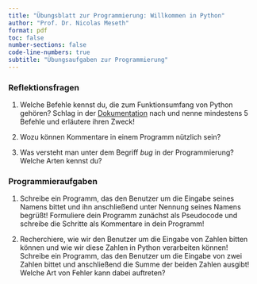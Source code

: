 ```yaml
---
title: "Übungsblatt zur Programmierung: Willkommen in Python"
author: "Prof. Dr. Nicolas Meseth"
format: pdf
toc: false
number-sections: false
code-line-numbers: true
subtitle: "Übungsaufgaben zur Programmierung"
---
```

### Reflektionsfragen

1.  Welche Befehle kennst du, die zum Funktionsumfang von Python gehören? Schlag in der [Dokumentation](https://docs.python.org/3/) nach und nenne mindestens 5 Befehle und erläutere ihren Zweck!

2.  Wozu können Kommentare in einem Programm nützlich sein?

3.  Was versteht man unter dem Begriff *bug* in der Programmierung? Welche Arten kennst du?

### Programmieraufgaben


1.  Schreibe ein Programm, das den Benutzer um die Eingabe seines Namens bittet und ihn anschließend unter Nennung seines Namens begrüßt! Formuliere dein Programm zunächst als Pseudocode und schreibe die Schritte als Kommentare in dein Programm!

2.  Recherchiere, wie wir den Benutzer um die Eingabe von Zahlen bitten können und wie wir diese Zahlen in Python verarbeiten können! Schreibe ein Programm, das den Benutzer um die Eingabe von zwei Zahlen bittet und anschließend die Summe der beiden Zahlen ausgibt! Welche Art von Fehler kann dabei auftreten?

